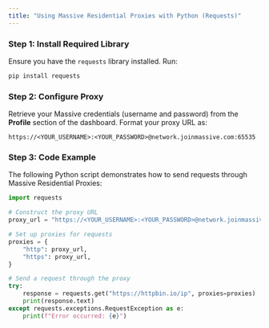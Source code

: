 ```yaml
---
title: "Using Massive Residential Proxies with Python (Requests)"
---
```


### Step 1: Install Required Library

Ensure you have the `requests` library installed. Run:

```bash
pip install requests
```

### Step 2: Configure Proxy

Retrieve your Massive credentials (username and password) from the **Profile** section of the dashboard. Format your proxy URL as:

```
https://<YOUR_USERNAME>:<YOUR_PASSWORD>@network.joinmassive.com:65535
```

### Step 3: Code Example

The following Python script demonstrates how to send requests through Massive Residential Proxies:

```python
import requests

# Construct the proxy URL
proxy_url = "https://<YOUR_USERNAME>:<YOUR_PASSWORD>@network.joinmassive.com:65535"

# Set up proxies for requests
proxies = {
    "http": proxy_url,
    "https": proxy_url,
}

# Send a request through the proxy
try:
    response = requests.get("https://httpbin.io/ip", proxies=proxies)
    print(response.text)
except requests.exceptions.RequestException as e:
    print(f"Error occurred: {e}")
```